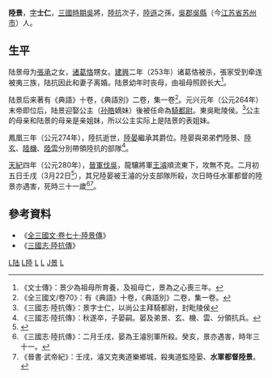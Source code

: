 '''陸景'''{{BD|250年||280年|3月23日|L陸}}，[[表字|字]]'''士仁'''，[[三國時期|三國時期]][[孫吳|吳]]將，[[陸抗|陸抗]]次子，[[陸遜|陸遜]]之孫，[[吳郡|吳郡]][[吳縣|吳縣]]（今[[江苏省|江苏省]][[苏州市|苏州市]]）人。
==生平==

陆景母为[[張承|張承]]之女，[[诸葛恪|诸葛恪]]甥女。[[建興_(東吳)|建興]]二年（253年）诸葛恪被杀，張家受到牵连被夷三族，陆抗因此和妻子离婚。陆景幼年时丧母，由祖母照顾长大<ref>《文士傳》：景少為祖母所育養，及祖母亡，景為之心喪三年。</ref>。

陆景后来著有《典語》十卷，《典語別》二卷，集一卷<ref>《全三國文/卷70》：有《典語》十卷，《典語別》二卷，集一卷。</ref>。元兴元年（公元264年）末帝即位后，陆景迎娶公主（[[孙皓|孙皓]]嫡妹）後被任命為[[騎都尉|騎都尉]]。東吳毗陵侯。<ref>《三國志·陸抗傳》：景字士仁，以尚公主拜騎都尉，封毗陵侯</ref>公主的母亲和陆景的母亲是亲姐妹，所以公主实际上是陆景的表姐妹。

鳳凰三年（公元274年），陸抗逝世，[[陸晏|陸晏]]繼承其爵位。陸晏與弟弟們陸景、[[陸玄|陸玄]]、[[陸機|陸機]]、[[陸雲|陸雲]]分別帶領陸抗的部隊<ref>《三國志·陸抗傳》：秋遂卒，子晏嗣。晏及弟景、玄、機、雲、分領抗兵。</ref>。

[[天紀|天紀]]四年（公元280年），[[晉滅吳之戰|晉軍伐吳]]，龍驤將軍[[王濬|王濬]]順流東下，攻無不克。二月初五日壬戌（3月22日<ref>{{Cite web |url=http://sinocal.sinica.edu.tw/ |title=兩千年中西曆換算 |accessdate=2020-09-21 |archive-date=2017-08-11 |archive-url=https://web.archive.org/web/20170811161733/http://sinocal.sinica.edu.tw/ |dead-url=yes }}</ref>），其兄陸晏被王濬的分支部隊所殺，次日時任水軍都督的陸景亦遇害，死時三十一歲<ref>《三國志·陸抗傳》：二月壬戌，晏為王濬別軍所殺。癸亥，景亦遇害，時年三十一。</ref><ref>《晉書·武帝紀》：壬戌，濬又克夷道樂鄉城，殺夷道監陸晏、'''水軍都督陸景'''。</ref>。

==參考資料==
*《[[s:全三國文/卷70|全三國文·卷七十·陸景傳]]》
*《[[s:三國志/卷58|三國志·陸抗傳]]》
{{Reflist|2}}
{{DEFAULTSORT:L陸}}
[[Category:东吴軍事人物|L陆]]
[[Category:东吴列侯|L陸]]
[[Category:三國戰爭身亡者|L]]
[[Category:晉朝戰爭身亡者|L]]
[[Category:吴郡陆氏|J景]]
[[Category:三國作家|L]]